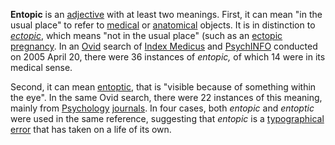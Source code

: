 '''Entopic''' is an [[adjective]] with at least two meanings. First, it can mean "in the usual place" to refer to [[medical]] or [[anatomical]] objects. It is in distinction to ''[[ectopic]]'', which means "not in the usual place" (such as an [[ectopic pregnancy]]. In an [[Ovid]] search of [[Index Medicus]] and [[PsychINFO]] conducted on 2005 April 20, there were 36 instances of ''entopic,'' of which 14 were in its medical sense.

Second, it can mean [[entoptic phenomenon|entoptic]], that is "visible because of something within the eye". In the same Ovid search, there were 22 instances of this meaning, mainly from [[Psychology]] [[journal]]s. In four cases, both ''entopic'' and ''entoptic'' were used in the same reference, suggesting that ''entopic'' is a [[typographical error]] that has taken on a life of its own.
